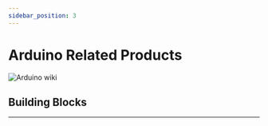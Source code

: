 ```yaml
---
sidebar_position: 3
---
```







# Arduino Related Products

![Arduino wiki](https://wiki-media-ef.oss-cn-hongkong.aliyuncs.com/i18n/en/docusaurus-plugin-content-docs/current/arduino/images/arduino-wiki.png)

## Building Blocks
---

<cardbox>
  <card
    href="./building-blocks/nezhaa-inventors-kit/"
    title="Nezhaa Inventors Kit"
    description=""
    img={'https://wiki-media-ef.oss-cn-hongkong.aliyuncs.com/i18n/en/docusaurus-plugin-content-docs/current/arduino/building-blocks/nezhaa-inventors-kit/images/36-in-1-nezhaa-inventors-kit-icon.png'}
  />
</cardbox>
